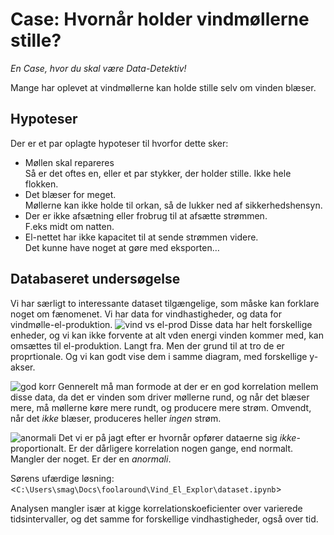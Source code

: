 # Case: Hvornår holder vindmøllerne stille?

*En Case, hvor du skal være Data-Detektiv!*

Mange har oplevet at vindmøllerne kan holde stille selv om vinden blæser.

## Hypoteser

Der er et par oplagte hypoteser til hvorfor dette sker:

-   Møllen skal repareres\
    Så er det oftes en, eller et par stykker, der holder stille. Ikke hele flokken.
-   Det blæser for meget.\
    Møllerne kan ikke holde til orkan, så de lukker ned af sikkerhedshensyn.
-   Der er ikke afsætning eller frobrug til at afsætte strømmen.\
    F.eks midt om natten.
-   El-nettet har ikke kapacitet til at sende strømmen videre.\
    Det kunne have noget at gøre med eksporten...

## Databaseret undersøgelse

Vi har særligt to interessante dataset tilgængelige, som måske kan forklare noget om fænomenet. Vi har data for vindhastigheder, og data for vindmølle-el-produktion. ![vind vs el-prod](./assets/Vind_el.png) Disse data har helt forskellige enheder, og vi kan ikke forvente at alt vden energi vinden kommer med, kan omsættes til el-produktion. Langt fra. Men der grund til at tro de er proprtionale. Og vi kan godt vise dem i samme diagram, med forskellige y-akser.

![god korr](./assets/Vind_el_korrelation.png) Gennerelt må man formode at der er en god korrelation mellem disse data, da det er vinden som driver møllerne rund, og når det blæser mere, må møllerne køre mere rundt, og producere mere strøm. Omvendt, når det *ikke* blæser, produceres heller *ingen* strøm.

![anormali](./assets/Vind_el_anormali.png) Det vi er på jagt efter er hvornår opfører dataerne sig *ikke*-proportionalt. Er der dårligere korrelation nogen gange, end normalt. Mangler der noget. Er der en *anormali*.


::: {.callout-important}

Sørens ufærdige løsning: <`C:\Users\smag\Docs\foolaround\Vind_El_Explor\dataset.ipynb`>

Analysen mangler især at kigge korrelationskoeficienter over varierede tidsintervaller, og det samme for forskellige vindhastigheder, også over tid.

:::